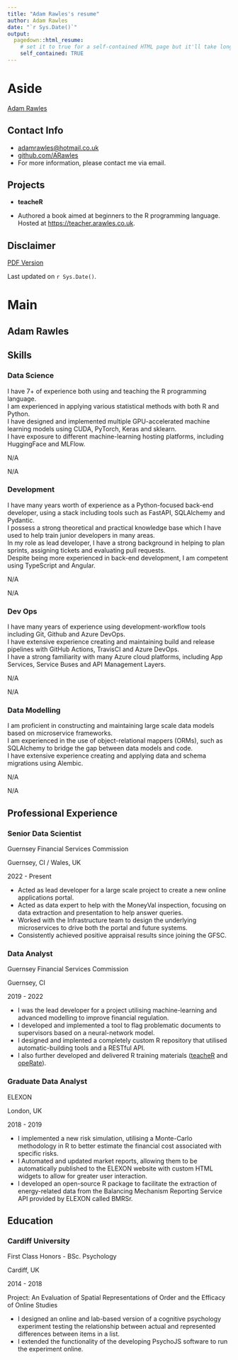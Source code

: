 ```yaml
---
title: "Adam Rawles's resume"
author: Adam Rawles
date: "`r Sys.Date()`"
output:
  pagedown::html_resume:
    # set it to true for a self-contained HTML page but it'll take longer to render
    self_contained: TRUE
---
```


# Aside

[Adam Rawles](https://arawles.co.uk){width="80%"}

## Contact Info {#contact}

-   <i class="fa fa-envelope"></i> [adamrawles\@hotmail.co.uk](mailto:adamrawles@hotmail.co.uk){.email}
-   <i class="fa fa-github"></i> [github.com/ARawles](https://github.com/ARawles)
-   For more information, please contact me via email.

## Projects {#projects}

-   **teacheR**

-   Authored a book aimed at beginners to the R programming language. Hosted at <https://teacher.arawles.co.uk>.

## Disclaimer {#disclaimer}

<a href = "./cv.pdf">PDF Version</a>

Last updated on `r Sys.Date()`.

# Main

## Adam Rawles {#title}

## Skills {data-icon="project-diagram"}

### Data Science

I have 7+ of experience both using and teaching the R programming language.\
I am experienced in applying various statistical methods with both R and Python.\
I have designed and implemented multiple GPU-accelerated machine learning models using CUDA, PyTorch, Keras and sklearn.\
I have exposure to different machine-learning hosting platforms, including HuggingFace and MLFlow.

N/A

N/A

### Development

I have many years worth of experience as a Python-focused back-end developer, using a stack including tools such as FastAPI, SQLAlchemy and Pydantic.\
I possess a strong theoretical and practical knowledge base which I have used to help train junior developers in many areas.\
In my role as lead developer, I have a strong background in helping to plan sprints, assigning tickets and evaluating pull requests.\
Despite being more experienced in back-end development, I am competent using TypeScript and Angular.

N/A

N/A

### Dev Ops

I have many years of experience using development-workflow tools including Git, Github and Azure DevOps.\
I have extensive experience creating and maintaining build and release pipelines with GitHub Actions, TravisCI and Azure DevOps.\
I have a strong familiarity with many Azure cloud platforms, including App Services, Service Buses and API Management Layers.

N/A

N/A

### Data Modelling

I am proficient in constructing and maintaining large scale data models based on microservice frameworks.\
I am experienced in the use of object-relational mappers (ORMs), such as SQLAlchemy to bridge the gap between data models and code.\
I have extensive experience creating and applying data and schema migrations using Alembic.

N/A

N/A

## Professional Experience {data-icon="suitcase"}

### Senior Data Scientist

Guernsey Financial Services Commission

Guernsey, CI / Wales, UK

2022 - Present

-   Acted as lead developer for a large scale project to create a new online applications portal.
-   Acted as data expert to help with the MoneyVal inspection, focusing on data extraction and presentation to help answer queries.
-   Worked with the Infrastructure team to design the underlying microservices to drive both the portal and future systems.
-   Consistently achieved positive appraisal results since joining the GFSC.


### Data Analyst

Guernsey Financial Services Commission

Guernsey, CI

2019 - 2022

-   I was the lead developer for a project utilising machine-learning and advanced modelling to improve financial regulation.
-   I developed and implemented a tool to flag problematic documents to supervisors based on a neural-network model.
-   I designed and implented a completely custom R repository that utilised automatic-building tools and a RESTful API.
-   I also further developed and delivered R training materials ([teacheR](https://teacher.arawles.co.uk) and [opeRate](https://operate.arawles.co.uk)).

### Graduate Data Analyst

ELEXON

London, UK

2018 - 2019

- I implemented a new risk simulation, utilising a Monte-Carlo methodology in R to better estimate the financial cost associated with specific risks.
- I Automated and updated market reports, allowing them to be automatically published to the ELEXON website with custom HTML widgets to allow for greater user interaction.
- I developed an open-source R package to facilitate the extraction of energy-related data from the Balancing Mechanism Reporting Service API provided by ELEXON called BMRSr.

## Education {data-icon="graduation-cap"}

### Cardiff University

First Class Honors - BSc. Psychology

Cardiff, UK

2014 - 2018

Project: An Evaluation of Spatial Representations of Order and the Efficacy of Online Studies

-   I designed an online and lab-based version of a cognitive psychology experiment testing the relationship between actual and represented differences between items in a list.
-   I extended the functionality of the developing PsychoJS software to run the experiment online.

